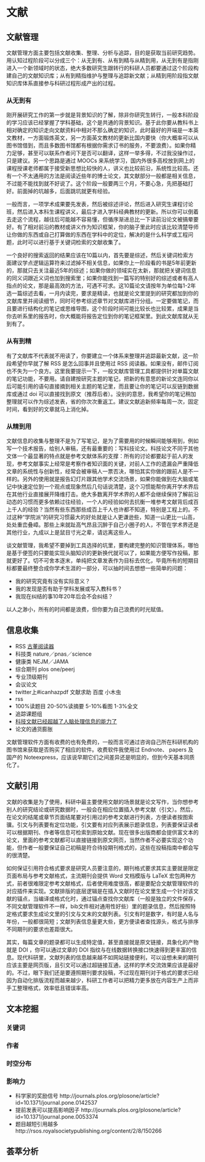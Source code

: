 # 文献 {#lib}

## 文献管理

文献管理方面主要包括文献收集、整理、分析与追踪，目的是获取当前研究趋势。用认知过程阶段可以分成三个：从无到有、从有到精与从精到用，从无到有是指刚进入一个新领域时的状态，绝大多数研究生跟转行的科研人员都要通过这个阶段构建自己的文献知识库；从有到精指维护与整理与追踪新文献；从精到用阶段指文献知识库体系直接参与科研过程形成产出的过程。

### 从无到有

刚开展研究工作的第一步就是背景知识的了解，除非你研究生转行，一般本科阶段的学习应该已经掌握了学科基础，这个是共通的背景知识。基于此你要从教科书上相对确定的知识走向文献资料中相对不那么确定的知识，此时最好的开端是一本英文教材，一方面锻炼英文，另一方面英文教材的更新比国内要快（你大概率可以从图书馆借到，而且多数图书馆都有根据你需求订书的服务，不要浪费）。如果你精力足够，甚至可以联系作者问下是否可以翻译，这样一举多得，不过我没操作过，只是建议。另一个思路是通过 MOOCs 来系统学习，国内外很多高校放到网上的课程授课老师都属于接受新思想比较快的人，讲义也比较前沿，系统性比较高。还有一个不太通用的方法是阅读近些年的博士论文，其文献部分一般都是相关信息，不过能不能找到就不好说了。这个阶段一般要两三个月，不要心急，先把基础打好。前面掉的坑越多，后面跳坑就更有经验。

一般而言，一项学术成果要先发表，然后被综述评论，然后进入研究生课程讨论班，然后进入本科生课程讲义，最后才进入学科经典教材的更新。所以你可以倒着去走这个流程，越往后可能越不容易懂，但循序渐进总比一下读前沿论文被搞晕要好。有了相对前沿的教材或讲义作为知识框架，你的脑子里此时应该比较清楚导师让你做的东西或自己打算做的东西在学科中的定位，解决的是什么科学或工程问题，此时可以进行基于关键词检索的文献收集了。

一个良好的搜索返回的结果应该在10篇以内，首先要是综述，然后关键词检索方面建议学点逻辑运算符来过滤掉不相关信息，如果你上一阶段看的书是5年前更新的，那就只去关注最近5年的综述；如果你做的领域实在太新，那就把关键词信息的同义词跟近义词也加到搜索里；如果你能找到一篇写的特别好的综述或者有高人指点的论文，那是最高效的方法，可遇不可求。这10篇论文请按年为单位每1-2年选一篇综述去看，一月内读完，要求是精读，也就是论文里提到的研究都加到你的文献库里并阅读细节，同时可参考综述章节对文献库进行分组。一定要做笔记，而且要进行结构化的笔记或思维导图，这个阶段时间可能比较长也比较累，成果是当你去听系里的报告时，你大概能将报告定位到你的笔记框架里。到此文献库就从无到有了。

### 从有到精

有了文献库不代表就不用读了，你要建立一个体系来整理并追踪最新文献，这一阶段希望你早就了解 RSS 是怎么回事并且使用过 RSS 阅读器。如果没有，邮件订阅也不失为一个良方。这里我要提示一下，一般文献库管理工具都提供针对单篇文献的笔记功能，不要用。请自建按研究主题的笔记，把新的有意思的新论文连同你以后可能引用的语句直接摘到相关主题的笔记里，而且要让你的笔记可以反链到数据库或通过 doi 可以直接找到原文（推荐后者）。没别的意思，我希望你的笔记稍加整理就可以作为综述发表，省的你次次重返工。建议文献追新频率每周一次，固定时间，看到好的文章就马上消化掉。

### 从精到用

文献信息的收集与整理不是为了写笔记，是为了需要用的时候瞬间能够用到，例如写一个技术报告，给别人审稿，还有最重要的：写科技论文。科技论文不同于其他文体一个最显著的特点就是参考文献体系的支撑：所有的讨论都要起于前人的发现，参考文献事实上经常是考察作者知识面的关键，对前人工作的遗漏会严重降低文章的系统性与创新性，经常会被审稿人一票否决，哪怕其实你做的跟前人是不一样的。另外的使用就是报告幻灯片跟其他学术交流场景，如果你能做到在大脑或笔记中快速定位到一个观点或现象然后几句话说清楚，这个习惯能帮你离开学术界后在其他行业直接展开降维打击。绝大多数离开学术界的人都不会继续保持了解前沿动态的习惯而更多依赖过往经验，一个人的经验如何去抗衡一堆参考文献背后成百上千人的经验？当然有些东西那些成百上千人也许都不知道，特别是工程上的。不过这种“学院派”的研究习惯最大的好处就是让人更谦逊些，知道一山更比一山高，处处重峦叠嶂。那些上来就趾高气昂且沉醉于自己小圈子的人，不管在学术界还是其他行业，九成以上是鼠目寸光之辈，请远离这些人。

谈文献管理，我希望不要掉到工具选择的坑里，要构建完整的知识管理体系，哪怕是基于便签的只要能实现头脑知识的更新换代就可以了，如果能方便写作投稿，那就更好了。切不可舍本逐末，单纯把文章发表作为目标去优化，毕竟所有的短期目标都要最终整合成你学术生涯的一部分，可以抽时间去想想一些简单的问题：

- 我的研究究竟有没有实际意义？
- 我的发现是否有助于学科发展或写入教科书？
- 我现在纠结的事10年20年后会不会纠结？

以人之渺小，所有的时间都是浪费，但你要为自己浪费的时光赋值。

## 信息收集

- RSS [古董阅读器](http://readerisdead.com/reader/view/#stream/feed%2Fhttp%3A%2F%2Ffeeds.feedburner.com%2FWorldWarIIToday)
- 科技类 nature／pnas／science
- 健康类 NEJM／JAMA
- 综合期刊 plos one/peerj
- 专业顶级期刊
- 会议论文
- twitter上#icanhazpdf 文献求助 百度 小木虫
- rss
- 100%读题目 20-50%读摘要 5-10%看图 1-3%全文
- 追踪课题组
- [科技文献已经超越了人脑处理信息的能力了](https://www.alternet.org/news-amp-politics/science-has-outgrown-human-mind-and-its-limited-capacities-process-information)
- 论文的通货膨胀

文献管理软件方面有收费的也有免费的，一般而言可通过咨询自己所在科研机构的图书馆来获取是否购买了相应的软件。收费软件我使用过 Endnote、 papers 及国产的 Noteexpress，应该说早期它们之间差异还是明显的，但到今天基本同质化了。

## 文献引用

文献的收集是为了使用，科研中最主要使用文献的场景就是论文写作，当你想参考别人的研究结论或研究数据时，一般会在相应位置插入参考文献（引文）。然后，在论文的结尾或章节页面结尾要对引用过的参考文献进行列表，方便读者按图索骥。引文与列表要有定位功能，引文要有对应列表展示题录信息，列表要保证读者可以根据期刊、作者等信息可检索到原始文献。现在很多出版商都会提供富文本的论文，里面的参考文献都可以直接链接到原文网页，当然作者不必要实现这个功能，但作者一般要保证自己初稿是符合待投期刊格式的，这些在投稿指南中都会写的很清楚。

如何保证引用符合格式要求是研究人员要注意的，期刊格式要求其实主要就是限定页面布局与参考文献格式，主流期刊会提供 Word 文档模版与 LaTeX 宏包两种方式，前者很难限定参考文献格式，后者使用难度很高，都是要配合文献管理软件的对应插件来实现。文献排版的底层逻辑是在插入文献时在论文里生成一个针对该文献的锚点，当编译或格式化时，通过锚点查找你文献库（一般是独立的文件保存，不同文献管理软件不一样，bib文件相对通用性好些）里的题录信息，然后按照特定格式要求生成论文里的引文与文末的文献列表。引文有时是数字，有时是人名与年份，一般都很简短；文献列表信息量更大些，更方便读者查找源头，格式与排序不同期刊的要求也差距很大。

其实，每篇文章的题录都可以生成特定值，甚至直接就是原文链接，具象化的产物就是 DOI ，你可以通过文章的 DOI 指纹与在线数据转换接口快速得到更丰富的信息。现代科研里，文献列表的信息越来越不如网站链接便利，可以设想未来的期刊应该主要是网页版，且引文可以通过超链接互通，这样的学术交流效果应该是最好的。不过，眼下我们还是要遵照期刊要求投稿，不过现在期刊对于格式的要求已经因为自动化排版流程而越来越少，科研工作者可以把精力更多放在内容生产上而非手工整理格式，效率低且错误率高。

## 文本挖掘

### 关键词

### 作者

### 时空分布

### 影响力

- 科学家的奖励信号 http://journals.plos.org/plosone/article?id=10.1371/journal.pone.0142537
- 提前发表可以提高影响因子 http://journals.plos.org/plosone/article?id=10.1371/journal.pone.0053374
- 题目越短引用越多 http://rsos.royalsocietypublishing.org/content/2/8/150266


## 荟萃分析



